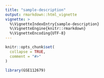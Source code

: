 ```yaml
---
title: "sample-description"
output: rmarkdown::html_vignette
vignette: >
  %\VignetteIndexEntry{sample-description}
  %\VignetteEngine{knitr::rmarkdown}
  %\VignetteEncoding{UTF-8}
---
```


```r
knitr::opts_chunk$set(
  collapse = TRUE,
  comment = "#>"
)
```

```r
library(GSE112679)
```
